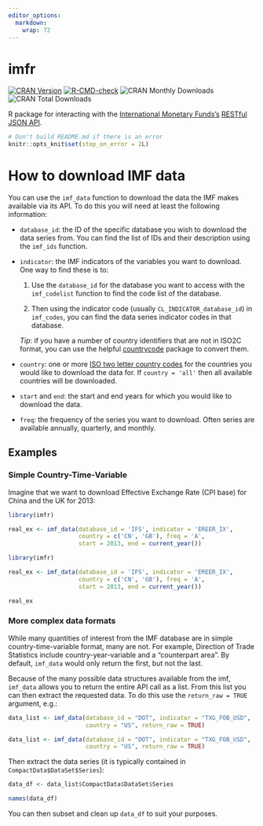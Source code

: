 ```yaml
---
editor_options: 
  markdown: 
    wrap: 72
---
```


# imfr

<!-- badges: start -->

[![CRAN
Version](http://www.r-pkg.org/badges/version/imfr)](https://cran.r-project.org/package=imfr)
[![R-CMD-check](https://github.com/christophergandrud/imfr/actions/workflows/R-CMD-check.yaml/badge.svg)](https://github.com/christophergandrud/imfr/actions/workflows/R-CMD-check.yaml)
![CRAN Monthly
Downloads](http://cranlogs.r-pkg.org/badges/last-month/imfr) ![CRAN
Total Downloads](http://cranlogs.r-pkg.org/badges/grand-total/imfr)

<!-- badges: end -->

R package for interacting with the [International Monetary
Funds's](http://data.imf.org/) [RESTful JSON
API](http://datahelp.imf.org/knowledgebase/articles/667681-using-json-restful-web-service).

```r
# Don't build README.md if there is an error
knitr::opts_knit$set(stop_on_error = 2L)
```

# How to download IMF data

You can use the `imf_data` function to download the data the IMF makes
available via its API. To do this you will need at least the following
information:

-   `database_id`: the ID of the specific database you wish to download
    the data series from. You can find the list of IDs and their
    description using the `imf_ids` function.

-   `indicator`: the IMF indicators of the variables you want to
    download. One way to find these is to:

    1.  Use the `database_id` for the database you want to access with
        the `imf_codelist` function to find the code list of the
        database.

    2.  Then using the indicator code (usually
        `CL_INDICATOR_database_id`) in `imf_codes`, you can find the
        data series indicator codes in that database.

    *Tip*: if you have a number of country identifiers that are not in
    ISO2C format, you can use the helpful
    [countrycode](https://cran.r-project.org/package=countrycode)
    package to convert them.

-   `country`: one or more [ISO two letter country
    codes](https://en.wikipedia.org/wiki/ISO_3166-1_alpha-2) for the
    countries you would like to download the data for. If
    `country = 'all'` then all available countries will be downloaded.

-   `start` and `end`: the start and end years for which you would like
    to download the data.

-   `freq`: the frequency of the series you want to download. Often
    series are available annually, quarterly, and monthly.

## Examples

### Simple Country-Time-Variable

Imagine that we want to download Effective Exchange Rate (CPI base) for
China and the UK for 2013:

```r
library(imfr)

real_ex <- imf_data(database_id = 'IFS', indicator = 'EREER_IX',
                    country = c('CN', 'GB'), freq = 'A',
                    start = 2013, end = current_year())
```

```r
library(imfr)

real_ex <- imf_data(database_id = 'IFS', indicator = 'EREER_IX',
                    country = c('CN', 'GB'), freq = 'A',
                    start = 2013, end = current_year())
```

```r
real_ex
```

### More complex data formats

While many quantities of interest from the IMF database are in simple
country-time-variable format, many are not. For example, Direction of
Trade Statistics include country-year-variable and a "counterpart area".
By default, `imf_data` would only return the first, but not the last.

Because of the many possible data structures available from the imf,
`imf_data` allows you to return the entire API call as a list. From this
list you can then extract the requested data. To do this use the
`return_raw = TRUE` argument, e.g.:

```r
data_list <- imf_data(database_id = "DOT", indicator = "TXG_FOB_USD", 
                      country = "US", return_raw = TRUE)
```

```r
data_list <- imf_data(database_id = "DOT", indicator = "TXG_FOB_USD", 
                      country = "US", return_raw = TRUE)
```

Then extract the data series (it is typically contained in
`CompactData$DataSet$Series`):

```r
data_df <- data_list$CompactData$DataSet$Series

names(data_df)
```

You can then subset and clean up `data_df` to suit your purposes.
